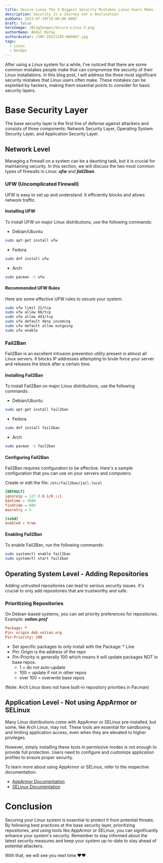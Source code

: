 ```yaml
---
title: Secure Linux The 3 Biggest Security Mistakes Linux Users Make
description: Security is a Journey not a destination
pubDate: 2023-07-19T19:00:00.000Z
draft: false
heroImage: /BlogImages/Secure-Linux-3.png
authorName: Abdul Rafay
authorAvatar: /IMG-20221105-WA0007.jpg
tags:
  - Linux
  - DevOps
---
```


After using a Linux system for a while, I've noticed that there are some common mistakes people make that can compromise the security of their Linux installations. In this blog post, I will address the three most significant security mistakes that Linux users often make. These mistakes can be exploited by hackers, making them essential points to consider for basic security layers.

# Base Security Layer

The base security layer is the first line of defense against attackers and consists of three components: Network Security Layer, Operating System Security Layer, and Application Security Layer.

## Network Level

Managing a firewall on a system can be a daunting task, but it is crucial for maintaining security. In this section, we will discuss the two most common types of firewalls in Linux: **_ufw_** and **_fail2ban_**.

### UFW (Uncomplicated Firewall)

UFW is easy to set up and understand. It efficiently blocks and allows network traffic.

#### Installing UFW

To install UFW on major Linux distributions, use the following commands:

- Debian/Ubuntu

```bash
sudo apt-get install ufw
```

- Fedora

```bash
sudo dnf install ufw
```

- Arch

```bash
sudo pacman -S ufw
```

#### Recommended UFW Rules

Here are some effective UFW rules to secure your system:

```bash
sudo ufw limit 22/tcp
sudo ufw allow 80/tcp
sudo ufw allow 443/tcp
sudo ufw default deny incoming
sudo ufw default allow outgoing
sudo ufw enable
```

### Fail2Ban

Fail2Ban is an excellent intrusion prevention utility present in almost all Linux servers. It blocks IP addresses attempting to brute force your server and releases the block after a certain time.

#### Installing Fail2Ban

To install Fail2Ban on major Linux distributions, use the following commands:

- Debian/Ubuntu

```bash
sudo apt-get install fail2ban
```

- Fedora

```bash
sudo dnf install fail2ban
```

- Arch

```bash
sudo pacman -S fail2ban
```

#### Configuring Fail2Ban

Fail2Ban requires configuration to be effective. Here's a sample configuration that you can use on your servers and computers:

Create or edit the file: `/etc/fail2ban/jail.local`

```conf
[DEFAULT]
ignoreip = 127.0.0.1/8 ::1
bantime = 3600
findtime = 600
maxretry = 5

[sshd]
enabled = true
```

#### Enabling Fail2Ban

To enable Fail2Ban, run the following commands:

```bash
sudo systemctl enable fail2ban
sudo systemctl start fail2ban
```

## Operating System Level - Adding Repositories

Adding untrusted repositories can lead to serious security issues. It's crucial to only add repositories that are trustworthy and safe.

### Prioritizing Repositories

On Debian-based systems, you can set priority preferences for repositories. Example: **_volian.pref_**

```conf
Package: *
Pin: origin deb.volian.org
Pin-Priority: 100
```

- Set specific packages to only install with the Package: \* Line
- Pin: Origin is the address of the repo
- Pin-Priority is generally 100 which means it will update packages NOT in base repos.
  - 1 = do not auto-update
  - 100 = update if not in other repos
  - over 100 = overwrite base repos

(Note: Arch Linux does not have built-in repository priorities in Pacman)

## Application Level - Not using AppArmor or SELinux

Many Linux distributions come with AppArmor or SELinux pre-installed, but some, like Arch Linux, may not. These tools are essential for sandboxing and limiting application access, even when they are elevated to higher privileges.

However, simply installing these tools in permissive modes is not enough to provide full protection. Users need to configure and customize application profiles to ensure proper security.

To learn more about using AppArmor or SELinux, refer to the respective documentation:

- [AppArmor Documentation](https://gitlab.com/apparmor/apparmor/-/wikis/Documentation)
- [SELinux Documentation](https://access.redhat.com/documentation/en-us/red_hat_enterprise_linux/7/html/selinux_users_and_administrators_guide/index)

# Conclusion

Securing your Linux system is essential to protect it from potential threats. By following best practices at the base security layer, prioritizing repositories, and using tools like AppArmor or SELinux, you can significantly enhance your system's security. Remember to stay informed about the latest security measures and keep your system up-to-date to stay ahead of potential attackers.

With that, we will see you next time.❤️❤️
